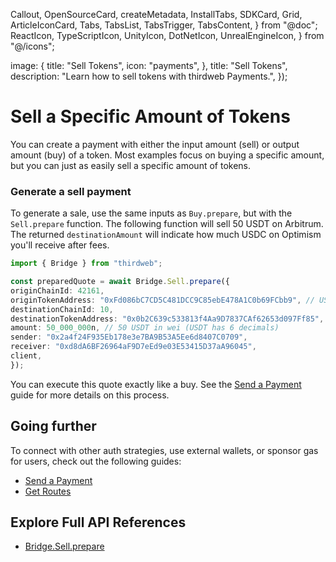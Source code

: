   Callout,
  OpenSourceCard,
  createMetadata,
  InstallTabs,
  SDKCard,
  Grid,
  ArticleIconCard,
  Tabs,
  TabsList,
  TabsTrigger,
  TabsContent,
} from "@doc";
  ReactIcon,
  TypeScriptIcon,
  UnityIcon,
  DotNetIcon,
  UnrealEngineIcon,
} from "@/icons";

  image: {
    title: "Sell Tokens",
    icon: "payments",
  },
  title: "Sell Tokens",
  description: "Learn how to sell tokens with thirdweb Payments.",
});

# Sell a Specific Amount of Tokens

You can create a payment with either the input amount (sell) or output amount (buy) of a token. Most examples focus on buying a specific amount, but you can just as easily sell a specific amount of tokens.


### Generate a sell payment

To generate a sale, use the same inputs as `Buy.prepare`, but with the `Sell.prepare` function. The following function will sell 50 USDT on Arbitrum. The returned `destinationAmount` will indicate how much USDC on Optimism you'll receive after fees.

```typescript
import { Bridge } from "thirdweb";

const preparedQuote = await Bridge.Sell.prepare({
originChainId: 42161,
originTokenAddress: "0xFd086bC7CD5C481DCC9C85ebE478A1C0b69FCbb9", // USDT on Arbitrum
destinationChainId: 10,
destinationTokenAddress: "0x0b2C639c533813f4Aa9D7837CAf62653d097Ff85", // USDC on Optimism
amount: 50_000_000n, // 50 USDT in wei (USDT has 6 decimals)
sender: "0x2a4f24F935Eb178e3e7BA9B53A5Ee6d8407C0709",
receiver: "0xd8dA6BF26964aF9D7eEd9e03E53415D37aA96045",
client,
});
```

You can execute this quote exactly like a buy. See the [Send a Payment](/payments/send) guide for more details on this process.


## Going further

To connect with other auth strategies, use external wallets, or sponsor gas for users, check out the following guides:

- [Send a Payment](/payments/send)
- [Get Routes](/payments/routes)

## Explore Full API References

- [Bridge.Sell.prepare](/references/typescript/v5/sell/prepare)
